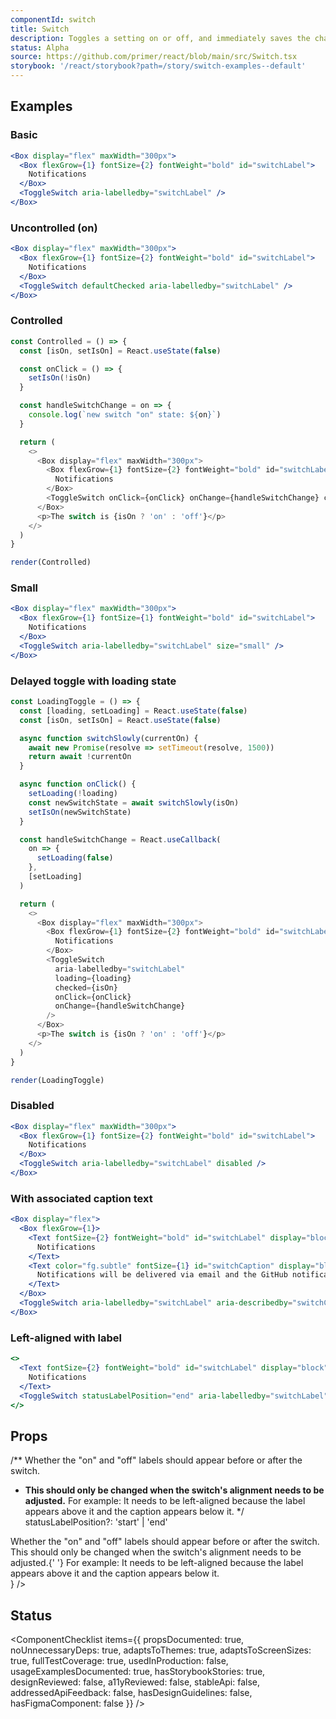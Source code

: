 ```yaml
---
componentId: switch
title: Switch
description: Toggles a setting on or off, and immediately saves the change
status: Alpha
source: https://github.com/primer/react/blob/main/src/Switch.tsx
storybook: '/react/storybook?path=/story/switch-examples--default'
---
```


## Examples

### Basic

```jsx live
<Box display="flex" maxWidth="300px">
  <Box flexGrow={1} fontSize={2} fontWeight="bold" id="switchLabel">
    Notifications
  </Box>
  <ToggleSwitch aria-labelledby="switchLabel" />
</Box>
```

### Uncontrolled (on)

```jsx live
<Box display="flex" maxWidth="300px">
  <Box flexGrow={1} fontSize={2} fontWeight="bold" id="switchLabel">
    Notifications
  </Box>
  <ToggleSwitch defaultChecked aria-labelledby="switchLabel" />
</Box>
```

### Controlled

```javascript noinline live
const Controlled = () => {
  const [isOn, setIsOn] = React.useState(false)

  const onClick = () => {
    setIsOn(!isOn)
  }

  const handleSwitchChange = on => {
    console.log(`new switch "on" state: ${on}`)
  }

  return (
    <>
      <Box display="flex" maxWidth="300px">
        <Box flexGrow={1} fontSize={2} fontWeight="bold" id="switchLabel">
          Notifications
        </Box>
        <ToggleSwitch onClick={onClick} onChange={handleSwitchChange} checked={isOn} aria-labelledby="switchLabel" />
      </Box>
      <p>The switch is {isOn ? 'on' : 'off'}</p>
    </>
  )
}

render(Controlled)
```

### Small

```jsx live
<Box display="flex" maxWidth="300px">
  <Box flexGrow={1} fontSize={1} fontWeight="bold" id="switchLabel">
    Notifications
  </Box>
  <ToggleSwitch aria-labelledby="switchLabel" size="small" />
</Box>
```

### Delayed toggle with loading state

```javascript noinline live
const LoadingToggle = () => {
  const [loading, setLoading] = React.useState(false)
  const [isOn, setIsOn] = React.useState(false)

  async function switchSlowly(currentOn) {
    await new Promise(resolve => setTimeout(resolve, 1500))
    return await !currentOn
  }

  async function onClick() {
    setLoading(!loading)
    const newSwitchState = await switchSlowly(isOn)
    setIsOn(newSwitchState)
  }

  const handleSwitchChange = React.useCallback(
    on => {
      setLoading(false)
    },
    [setLoading]
  )

  return (
    <>
      <Box display="flex" maxWidth="300px">
        <Box flexGrow={1} fontSize={2} fontWeight="bold" id="switchLabel">
          Notifications
        </Box>
        <ToggleSwitch
          aria-labelledby="switchLabel"
          loading={loading}
          checked={isOn}
          onClick={onClick}
          onChange={handleSwitchChange}
        />
      </Box>
      <p>The switch is {isOn ? 'on' : 'off'}</p>
    </>
  )
}

render(LoadingToggle)
```

### Disabled

```jsx live
<Box display="flex" maxWidth="300px">
  <Box flexGrow={1} fontSize={2} fontWeight="bold" id="switchLabel">
    Notifications
  </Box>
  <ToggleSwitch aria-labelledby="switchLabel" disabled />
</Box>
```

### With associated caption text

```jsx live
<Box display="flex">
  <Box flexGrow={1}>
    <Text fontSize={2} fontWeight="bold" id="switchLabel" display="block">
      Notifications
    </Text>
    <Text color="fg.subtle" fontSize={1} id="switchCaption" display="block">
      Notifications will be delivered via email and the GitHub notification center
    </Text>
  </Box>
  <ToggleSwitch aria-labelledby="switchLabel" aria-describedby="switchCaption" />
</Box>
```

### Left-aligned with label

```jsx live
<>
  <Text fontSize={2} fontWeight="bold" id="switchLabel" display="block" mb={1}>
    Notifications
  </Text>
  <ToggleSwitch statusLabelPosition="end" aria-labelledby="switchLabel" />
</>
```

## Props

/\*\* Whether the "on" and "off" labels should appear before or after the switch.

- **This should only be changed when the switch's alignment needs to be adjusted.** For example: It needs to be left-aligned because the label appears above it and the caption appears below it.
  \*/
  statusLabelPosition?: 'start' | 'end'

<PropsTable>
  <PropsTableRow name="aria-describedby" type="string" description="The id of the DOM node that describes the switch" />
  <PropsTableRow
    name="aria-labelledby"
    type="string"
    required
    description="The id of the DOM node that labels the switch"
  />
  <PropsTableRow name="defaultChecked" type="boolean" description="Uncontrolled - whether the switch is turned on" />
  <PropsTableRow name="disabled" type="boolean" description="Whether the switch is ready for user input" />
  <PropsTableRow name="loading" type="boolean" description="Whether the switch's value is being calculated" />
  <PropsTableRow name="checked" type="boolean" description="Whether the switch is turned on" />
  <PropsTableRow
    name="onChange"
    type="(on: boolean) => void"
    description="The callback that is called when the switch is toggled on or off"
  />
  <PropsTableRow
    name="onClick"
    type="(e: MouseEvent) => void"
    description="The callback that is called when the switch is clicked"
  />
  <PropsTableRow name="size" type="'small' | 'medium'" defaultValue="medium" description="Size of the switch" />
  <PropsTableRow
    name="statusLabelPosition"
    type="'start' | 'end'"
    defaultValue="start"
    description={
      <>
        <div>Whether the "on" and "off" labels should appear before or after the switch.</div>
        <div>
          <Text fontWeight="bold">This should only be changed when the switch's alignment needs to be adjusted.</Text>{' '}
          For example: It needs to be left-aligned because the label appears above it and the caption appears below it.
        </div>
      </>
    }
  />
</PropsTable>

## Status

<ComponentChecklist
  items={{
    propsDocumented: true,
    noUnnecessaryDeps: true,
    adaptsToThemes: true,
    adaptsToScreenSizes: true,
    fullTestCoverage: true,
    usedInProduction: false,
    usageExamplesDocumented: true,
    hasStorybookStories: true,
    designReviewed: false,
    a11yReviewed: false,
    stableApi: false,
    addressedApiFeedback: false,
    hasDesignGuidelines: false,
    hasFigmaComponent: false
  }}
/>
